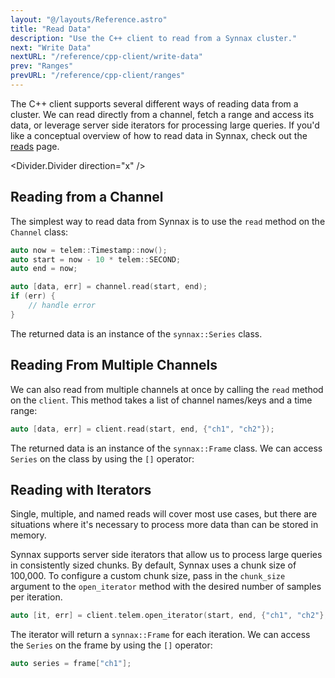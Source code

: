 ```yaml
---
layout: "@/layouts/Reference.astro"
title: "Read Data"
description: "Use the C++ client to read from a Synnax cluster."
next: "Write Data"
nextURL: "/reference/cpp-client/write-data"
prev: "Ranges"
prevURL: "/reference/cpp-client/ranges"
---
```



The C++ client supports several different ways of reading data from a cluster. We can
read directly from a channel, fetch a range and access its data, or leverage server side
iterators for processing large queries. If you'd like a conceptual overview of how to
read data in Synnax, check out the [reads](/reference/concepts/reads) page.

<Divider.Divider direction="x" />

## Reading from a Channel

The simplest way to read data from Synnax is to use the `read` method on the `Channel`
class:

```cpp
auto now = telem::Timestamp::now();
auto start = now - 10 * telem::SECOND;
auto end = now;

auto [data, err] = channel.read(start, end);
if (err) {
    // handle error
}
```

The returned data is an instance of the `synnax::Series` class.

## Reading From Multiple Channels

We can also read from multiple channels at once by calling the `read` method on
the `client`. This method takes a list of channel names/keys and a time range:

```cpp
auto [data, err] = client.read(start, end, {"ch1", "ch2"});
```

The returned data is an instance of the `synnax::Frame` class. We can access `Series`
on the class by using the `[]` operator:

## Reading with Iterators

Single, multiple, and named reads will cover most use cases, but there are situations
where it's necessary to process more data than can be stored in memory.

Synnax supports server side iterators that allow us to process large queries in
consistently sized chunks. By default, Synnax uses a chunk size of 100,000. To configure
a custom chunk size, pass in the `chunk_size` argument to the `open_iterator` method
with the desired number of samples per iteration.

```cpp
auto [it, err] = client.telem.open_iterator(start, end, {"ch1", "ch2"}, 100000);
```

The iterator will return a `synnax::Frame` for each iteration. We can access the
`Series` on the frame by using the `[]` operator:

```cpp
auto series = frame["ch1"];
```
